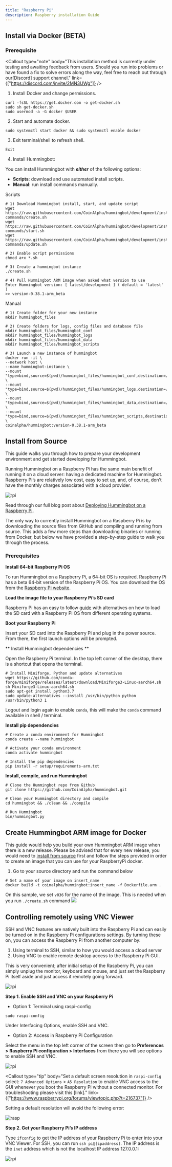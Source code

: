 ```yaml
---
title: "Raspberry Pi"
description: Raspberry installation Guide
---
```



## Install via Docker (BETA)

### Prerequisite

<Callout
  type="note"
  body="This installation method is currently under testing and awaiting feedback from users. Should you run into problems or have found a fix to solve errors along the way, feel free to reach out through our[Discord] support channel."
  link={["https://discord.com/invite/2MN3UWg"]}
/>

1. Install Docker and change permissions.

```
curl -fsSL https://get.docker.com -o get-docker.sh
sudo sh get-docker.sh
sudo usermod -a -G docker $USER
```

2. Start and automate docker.

```
sudo systemctl start docker && sudo systemctl enable docker
```

3. Exit terminal/shell to refresh shell.

```
Exit
```

<Callout
  type="warning"
  body="Restart terminal — Close and restart your terminal window to enable the correct permissions for `docker` command before proceeding."
/>

4. Install Hummingbot:

You can install Hummingbot with **_either_** of the following options:

- **Scripts**: download and use automated install scripts.
- **Manual**: run install commands manually.

Scripts

```Scripts
# 1) Download Hummingbot install, start, and update script
wget https://raw.githubusercontent.com/CoinAlpha/hummingbot/development/installation/docker-commands/create.sh
wget https://raw.githubusercontent.com/CoinAlpha/hummingbot/development/installation/docker-commands/start.sh
wget https://raw.githubusercontent.com/CoinAlpha/hummingbot/development/installation/docker-commands/update.sh

# 2) Enable script permissions
chmod a+x *.sh

# 3) Create a hummingbot instance
./create.sh

# 4) Pull Hummingbot ARM image when asked what version to use
Enter Hummingbot version: [ latest/development ] ( default = 'latest' )
>> version-0.38.1-arm_beta

```

Manual

```Manual
# 1) Create folder for your new instance
mkdir hummingbot_files

# 2) Create folders for logs, config files and database file
mkdir hummingbot_files/hummingbot_conf
mkdir hummingbot_files/hummingbot_logs
mkdir hummingbot_files/hummingbot_data
mkdir hummingbot_files/hummingbot_scripts

# 3) Launch a new instance of hummingbot
docker run -it \
--network host \
--name hummingbot-instance \
--mount "type=bind,source=$(pwd)/hummingbot_files/hummingbot_conf,destination=/conf/" \
--mount "type=bind,source=$(pwd)/hummingbot_files/hummingbot_logs,destination=/logs/" \
--mount "type=bind,source=$(pwd)/hummingbot_files/hummingbot_data,destination=/data/" \
--mount "type=bind,source=$(pwd)/hummingbot_files/hummingbot_scripts,destination=/scripts/" \
coinalpha/hummingbot:version-0.38.1-arm_beta
```

## Install from Source

This guide walks you through how to prepare your development environment and get started developing for Hummingbot.

Running Hummingbot on a Raspberry Pi has the same main benefit of running it on a cloud server: having a dedicated machine for Hummingbot. Raspberry Pi’s are relatively low cost, easy to set up, and, of course, don’t have the monthly charges associated with a cloud provider.

![rpi](/img/rpi-hummingbot.jpg)

Read through our full blog post about [Deploying Hummingbot on a Raspberry Pi](https://hummingbot.io/blog/2020-07-deploying-hummingbot-on-a-raspberry-pi/).

The only way to currently install Hummingbot on a Raspberry Pi is by downloading the source files from GitHub and compiling and running from source. This adds a few more steps than downloading binaries or running from Docker, but below we have provided a step-by-step guide to walk you through the process.

### Prerequisites

**Install 64-bit Raspberry Pi OS**

To run Hummingbot on a Raspberry Pi, a 64-bit OS is required. Raspberry Pi has a beta 64-bit version of the Raspberry Pi OS. You can download the OS from the [Raspberry Pi website](https://www.raspberrypi.org/forums/viewtopic.php?f=117&t=275370).

**Load the image file to your Raspberry Pi’s SD card**

Raspberry Pi has an easy to follow [guide](https://www.raspberrypi.org/documentation/installation/installing-images/) with alternatives on how to load the SD card with a Raspberry Pi OS from different operating systems.

**Boot your Raspberry Pi**

Insert your SD card into the Raspberry Pi and plug in the power source.
From there, the first launch options will be prompted.

** Install Hummingbot dependencies **

Open the Raspberry Pi terminal. In the top left corner of the desktop, there is a shortcut that opens the terminal.

```
# Install Miniforge, Python and update alternatives
wget https://github.com/conda-forge/miniforge/releases/latest/download/Miniforge3-Linux-aarch64.sh
sh Miniforge3-Linux-aarch64.sh
sudo apt-get install python3.7
sudo update-alternatives --install /usr/bin/python python /usr/bin/python3 1

```

Logout and login again to enable `conda`, this will make the `conda` command available in shell / terminal.

**Install pip dependencies**

```
# Create a conda environment for Hummingbot
conda create --name hummingbot

# Activate your conda environment
conda activate hummingbot

# Install the pip dependencies
pip install -r setup/requirements-arm.txt
```

**Install, compile, and run Hummingbot**

```
# Clone the Hummingbot repo from Github
git clone https://github.com/CoinAlpha/hummingbot.git

# Clean your Hummingbot directory and compile
cd hummingbot && ./clean && ./compile

# Run Hummingbot
bin/hummingbot.py
```

<Callout
  type="warning"
  body="#Compiling the bot from source would normally take 45 minutes or more#"
/>

## Create Hummingbot ARM image for Docker

This guide would help you build your own Hummingbot ARM image when there is a new release. Please be advised that for every new release, you would need to [install from source](#install-from-source) first and follow the steps provided in order to create an image that you can use for your RaspberryPi docker.

1. Go to your source directory and run the command below

```
# Set a name of your image on insert_name
docker build -t coinalpha/hummingbot:insert_name -f Dockerfile.arm .
```

On this sample, we set `v036` for the name of the image. This is needed when you run `./create.sh` command
![](/img/rpi-docker-img.png)

<Callout
  type="warning"
  body="#Building the Hummingbot ARM image from source would normally take 45 minutes or more#"
/>

## Controlling remotely using VNC Viewer

SSH and VNC features are natively built into the Raspberry Pi and can easily be turned on in the Raspberry Pi configurations settings. By turning these on, you can access the Raspberry Pi from another computer by:

1. Using terminal to SSH, similar to how you would access a cloud server
2. Using VNC to enable remote desktop access to the Raspberry Pi GUI.

This is very convenient; after initial setup of the Raspberry Pi, you can simply unplug the monitor, keyboard and mouse, and just set the Raspberry Pi itself aside and just access it remotely going forward.

![rpi](/img/rpi-ssh.jpg)

**Step 1. Enable SSH and VNC on your Raspberry Pi**

- Option 1: Terminal using raspi-config

```
sudo raspi-config
```

Under Interfacing Options, enable SSH and VNC.

- Option 2: Access in Raspberry Pi Configuration

Select the menu in the top left corner of the screen then go to **Preferences > Raspberry Pi configuration > Interfaces** from there you will see options to enable SSH and VNC.

![rpi](/img/rpi-config.jpg)

<Callout
  type="tip"
  body="Set a default screen resolution in `raspi-config` select: `7 Advanced Options` > `A5 Resolution` to enable VNC access to the GUI whenever you boot the Raspberry Pi without a connected monitor. For troubleshooting please visit this [link]."
  link={["https://www.raspberrypi.org/forums/viewtopic.php?t=216737"]}
/>

Setting a default resolution will avoid the following error:

![rasp](/img/rasp-no-monitor.png)

**Step 2. Get your Raspberry Pi’s IP address**

Type `ifconfig` to get the IP address of your Raspberry Pi to enter into your VNC Viewer. For SSH, you can run `ssh pi@[ipaddress]`. The IP address is the `inet` address which is not the localhost IP address 127.0.0.1:

![rpi](/img/rpi-private-address.jpg)
